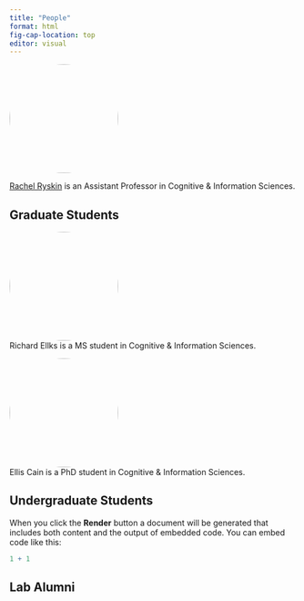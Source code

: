 ```yaml
---
title: "People"
format: html
fig-cap-location: top
editor: visual
---
```


::: {layout-ncol="2"}
![](img/avatar.jpg){style="border-radius: 50%;" width="191"}\

[Rachel Ryskin](rachel-ryskin.qmd) is an Assistant Professor in
Cognitive & Information Sciences.
:::

## Graduate Students

::: {layout-ncol="2"}
![](img/avatar.jpg){style="border-radius: 50%;" width="191"}\
Richard Ellks is a MS student in
Cognitive & Information Sciences.
:::

::: {layout-ncol="2"}
![](img/avatar.jpg){style="border-radius: 50%;" width="191"}\
Ellis Cain is a PhD student in
Cognitive & Information Sciences.
:::


## Undergraduate Students

When you click the **Render** button a document will be generated that
includes both content and the output of embedded code. You can embed
code like this:

```r
1 + 1
```

## Lab Alumni
